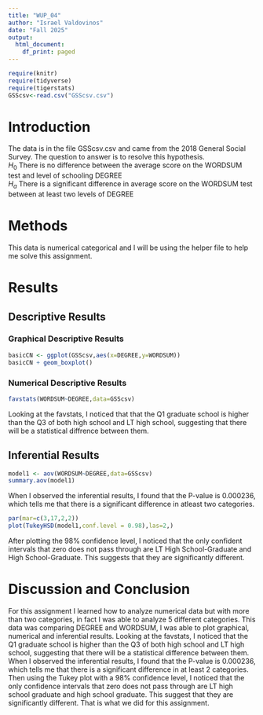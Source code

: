 ```yaml
---
title: "WUP_04"
author: "Israel Valdovinos"
date: "Fall 2025"
output:
  html_document:
    df_print: paged
---
```


```r
require(knitr)
require(tidyverse)
require(tigerstats)
GSScsv<-read.csv("GSScsv.csv")
```


# Introduction

<!--In this section you explain what you are trying to show.  Where did the data come from?  What is the research or other question you are trying to answer?!-->

The data is in the file GSScsv.csv and came from the 2018 General Social Survey.  The question to answer is to resolve this hypothesis.  
$H_0$ There is no difference between the average score on the WORDSUM test and level of schooling DEGREE  
$H_a$ There is a significant difference in average score on the WORDSUM test between at least two levels of DEGREE  

# Methods

<!--Mention that you intend to use chatGPT to the greatest extent possible. Give credit to chatGPT when you use it to create code in your report. Decide on your methods:  use "variable analysis" or other appropriate descriptors.  Make sure to choose at least one graphical method and at least one numerical method.!-->

This data is numerical categorical and I will be using the helper file to help me solve this assignment.

# Results

<!--Divide this section into two sub-sections:  One for your descriptive  results and one for your inferential results.!-->

## Descriptive Results

### Graphical Descriptive Results

<!--Graphical results here.  Make sure to show your code.  Provide appropriate labels for axes, giving units if possible, and provide a good title for the graph, too.  Use the graphical results to describe the patterns if any that exist in the data as focused toward the research question!-->

```r
basicCN <- ggplot(GSScsv,aes(x=DEGREE,y=WORDSUM))
basicCN + geom_boxplot()
```

### Numerical Descriptive Results

<!--Numerical results go here. Use the numerical results to describe the patterns if any that exist in the data as focused toward the research question!-->

```r
favstats(WORDSUM~DEGREE,data=GSScsv)
```
Looking at the favstats, I noticed that that the Q1 graduate school is higher than the Q3 of both high school and LT high school, suggesting that there will be a statistical diffrence between them.


## Inferential Results

<!--State hypothesis clearly.  Make sure your discussion of the inferential test covers all the aspects that the test output produces, such as test statistic, p-value etc.  Make a decision about the null hypothesis, explain the assumptions on which the selected test/procedure was based, and why the chosen procedure satisfys the assumptions and is appropriate to answer the research question!-->

```r
model1 <- aov(WORDSUM~DEGREE,data=GSScsv)
summary.aov(model1)
```
When I observed the inferential results, I found that the P-value is 0.000236, which tells me that there is a significant difference in atleast two categories.

```r
par(mar=c(3,17,2,2))
plot(TukeyHSD(model1,conf.level = 0.98),las=2,)
```

After plotting the 98% confidence level, I noticed that the only confident intervals that zero does not pass through are LT High School-Graduate and High School-Graduate. This suggests that they are significantly different.

# Discussion and Conclusion

<!--Discussion and conclusion here.  If you found a relationship be sure to consider whether the relationship occurs because one of the variavbles causes the other, or whether they perhasps are related for some other reason.  Watch the chapter 6 videos from the GeorgeTown videos collection.!-->

For this assignment I learned how to analyze numerical data but with more than two categories, in fact I was able to analyze 5 different categories. This data was comparing DEGREE and WORDSUM, I was able to plot graphical, numerical and inferential results. Looking at the favstats, I noticed that the Q1 graduate school is higher than the Q3 of both high school and LT high school, suggesting that there will be a statistical difference between them. When I observed the inferential results, I found that the P-value is 0.000236, which tells me that there is a significant difference in at least 2 categories. Then using the Tukey plot with a 98% confidence level, I noticed that the only confidence intervals that zero does not pass through are LT high school graduate and high school graduate. This suggest that they are significantly different. That is what we did for this assignment. 
 
